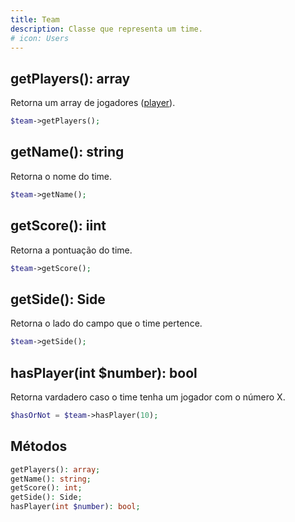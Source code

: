 ```yaml
---
title: Team
description: Classe que representa um time.
# icon: Users
---
```


## getPlayers(): array
Retorna um array de jogadores ([player](/docs/player)).
```php
$team->getPlayers();
```

## getName(): string
Retorna o nome do time.
```php
$team->getName();
```

## getScore(): iint
Retorna a pontuação do time.
```php
$team->getScore();
```

## getSide(): Side
Retorna o lado do campo que o time pertence.
```php
$team->getSide();
```

## hasPlayer(int $number): bool
Retorna vardadero caso o time tenha um jogador com o número X.
```php
$hasOrNot = $team->hasPlayer(10);
```

## Métodos
```php
getPlayers(): array;
getName(): string;
getScore(): int;
getSide(): Side;
hasPlayer(int $number): bool;
```
